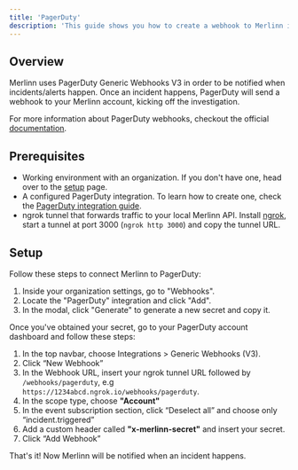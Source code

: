 ```yaml
---
title: 'PagerDuty'
description: 'This guide shows you how to create a webhook to Merlinn in your PagerDuty account.'
---
```


## Overview

Merlinn uses PagerDuty Generic Webhooks V3 in order to be notified when incidents/alerts happen. Once an incident happens, PagerDuty will send a webhook to your Merlinn account, kicking off the investigation.

For more information about PagerDuty webhooks, checkout the official [documentation](https://developer.pagerduty.com/docs/db0fa8c8984fc-overview).

## Prerequisites

- Working environment with an organization. If you don't have one, head over to the [setup](../02-Getting%20started/01-Setup%20Merlinn.md) page.
- A configured PagerDuty integration. To learn how to create one, check the [PagerDuty integration guide](../03-Integrations/02-PagerDuty.md).
- ngrok tunnel that forwards traffic to your local Merlinn API. Install [ngrok](https://ngrok.com/docs/getting-started/), start a tunnel at port 3000 (`ngrok http 3000`) and copy the tunnel URL.

## Setup

Follow these steps to connect Merlinn to PagerDuty:

1. Inside your organization settings, go to "Webhooks".
2. Locate the "PagerDuty" integration and click "Add".
3. In the modal, click "Generate" to generate a new secret and copy it.

Once you've obtained your secret, go to your PagerDuty account dashboard and follow these steps:

1. In the top navbar, choose Integrations > Generic Webhooks (V3).
2. Click “New Webhook”
3. In the Webhook URL, insert your ngrok tunnel URL followed by `/webhooks/pagerduty`, e.g `https://1234abcd.ngrok.io/webhooks/pagerduty`.
4. In the scope type, choose **"Account"**
5. In the event subscription section, click “Deselect all” and choose only “incident.triggered”
6. Add a custom header called **"x-merlinn-secret"** and insert your secret.
7. Click “Add Webhook”

That's it! Now Merlinn will be notified when an incident happens.